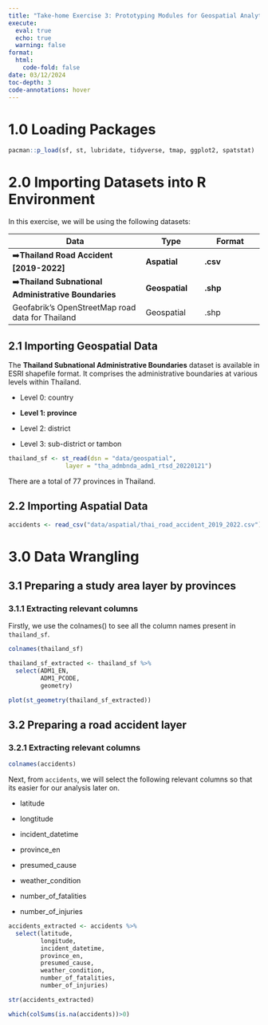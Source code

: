 ```yaml
---
title: "Take-home Exercise 3: Prototyping Modules for Geospatial Analytics Shiny Application"
execute:
  eval: true
  echo: true
  warning: false
format:
  html:
    code-fold: false
date: 03/12/2024
toc-depth: 3
code-annotations: hover
---
```


# **1.0 Loading Packages**

```r
pacman::p_load(sf, st, lubridate, tidyverse, tmap, ggplot2, spatstat)
```

# **2.0 Importing Datasets into R Environment**

In this exercise, we will be using the following datasets:

| Data                                                 | Type           | Format   |
|--------------------------------------|-----------------|-----------------|
| ➡️**Thailand Road Accident \[2019-2022\]**           | **Aspatial**   | **.csv** |
| ➡️**Thailand Subnational Administrative Boundaries** | **Geospatial** | **.shp** |
| Geofabrik's OpenStreetMap road data for Thailand     | Geospatial     | .shp     |

## **2.1 Importing Geospatial Data**

The **Thailand Subnational Administrative Boundaries** dataset is available in ESRI shapefile format. It comprises the administrative boundaries at various levels within Thailand.

-   Level 0: country

-   **Level 1: province**

-   Level 2: district

-   Level 3: sub-district or tambon

```r
thailand_sf <- st_read(dsn = "data/geospatial", 
                layer = "tha_admbnda_adm1_rtsd_20220121")
```

There are a total of 77 provinces in Thailand.

## **2.2 Importing Aspatial Data**

```r
accidents <- read_csv("data/aspatial/thai_road_accident_2019_2022.csv")
```

# **3.0 Data Wrangling**

## **3.1 Preparing a study area layer by provinces**

### **3.1.1 Extracting relevant columns**

Firstly, we use the colnames() to see all the column names present in `thailand_sf`.

```r
colnames(thailand_sf)
```

```r
thailand_sf_extracted <- thailand_sf %>%
  select(ADM1_EN,
         ADM1_PCODE,
         geometry)
```

```r
plot(st_geometry(thailand_sf_extracted))
```

## **3.2 Preparing a road accident layer**

### **3.2.1 Extracting relevant columns**

```r
colnames(accidents)
```

Next, from `accidents`, we will select the following relevant columns so that its easier for our analysis later on.

-   latitude

-   longtitude

-   incident_datetime

-   province_en

-   presumed_cause

-   weather_condition

-   number_of_fatalities

-   number_of_injuries

```r
accidents_extracted <- accidents %>%
  select(latitude,
         longitude,
         incident_datetime,
         province_en,
         presumed_cause,
         weather_condition,
         number_of_fatalities,
         number_of_injuries)
```

```r
str(accidents_extracted)
```

```r
which(colSums(is.na(accidents))>0)
```
